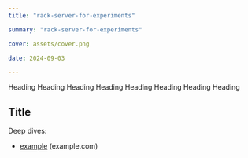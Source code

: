 ```yaml
---
title: "rack-server-for-experiments"

summary: "rack-server-for-experiments"

cover: assets/cover.png

date: 2024-09-03

---
```


Heading Heading Heading Heading Heading Heading Heading Heading




## Title

Deep dives:
- [example](https://example.com) (example.com)


